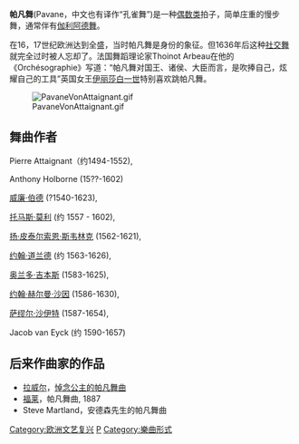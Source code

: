 '''帕凡舞'''(Pavane，中文也有译作“孔雀舞”)是一种[[节拍|偶数类]]拍子，简单庄重的慢步舞，通常伴有[[伽利阿德舞|伽利阿德舞]]。

在16，17世纪欧洲达到全盛，当时帕凡舞是身份的象征。但1636年后这种[[社交舞|社交舞]]就完全过时被人忘却了。法国舞蹈理论家Thoinot Arbeau在他的《Orchésographie》写道：“帕凡舞对国王、诸侯、大臣而言，是吹捧自己，炫耀自己的工具”英国女王[[伊丽莎白一世_(英格兰)|伊丽莎白一世]]特别喜欢跳帕凡舞。

[[File:PavaneVonAttaignant.gif|thumb]]

== 舞曲作者 ==

Pierre Attaignant（约1494-1552), 

Anthony Holborne (15??-1602)

[[威廉·伯德|威廉·伯德]] (?1540-1623), 

[[托马斯·莫利|托马斯·莫利]] (约 1557 - 1602),

[[扬·皮泰尔索恩·斯韦林克|扬·皮泰尔索恩·斯韦林克]] (1562-1621), 

[[约翰·道兰德|约翰·道兰德]] (约 1563-1626),

[[奥兰多·吉本斯|奥兰多·吉本斯]] (1583-1625), 

[[约翰·赫尔曼·沙因|约翰·赫尔曼·沙因]] (1586-1630),

[[萨缪尔·沙伊特|萨缪尔·沙伊特]] (1587-1654),

Jacob van Eyck (约 1590-1657)

== 后来作曲家的作品 ==
* [[拉威尔|拉威尔]]，[[悼念公主的帕凡舞曲|悼念公主的帕凡舞曲]] 
* [[福莱|福莱]]，帕凡舞曲, 1887
* Steve Martland，安德森先生的帕凡舞曲

{{Dance-stub}}

[[Category:欧洲文艺复兴|Category:欧洲文艺复兴]]
[[Category:歐洲舞蹈|P]]
[[Category:樂曲形式|Category:樂曲形式]]